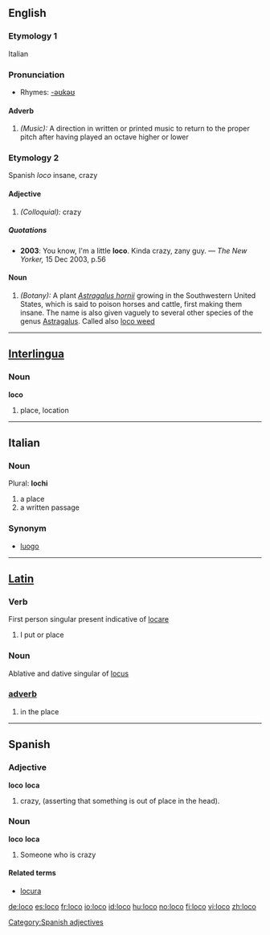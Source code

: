 ==English==
===Etymology 1===
Italian

===Pronunciation===
*Rhymes: [[Rhymes:English:-əʊkəʊ|-əʊkəʊ]]

====Adverb====
#''(Music):'' A direction in written or printed music to return to the proper pitch after having played an octave higher or lower

===Etymology 2===
Spanish ''loco'' insane, crazy
====Adjective====
#''(Colloquial):'' crazy
=====Quotations=====
*'''2003''': You know, I'm a little '''loco'''.  Kinda crazy, zany guy. &mdash; ''The New Yorker,'' 15 Dec 2003, p.56

====Noun====
#''(Botany):'' A plant ''[[Astragalus hornii]]'' growing in the Southwestern United States, which is said to poison horses and cattle, first making them insane. The name is also given vaguely to several other species of the genus [[Astragalus]]. Called also [[loco weed]]
----
== [[Interlingua]]==

===Noun===
'''loco'''

# place, location
----
== Italian ==
===Noun===
Plural: '''lochi'''

# a place
# a written passage

===Synonym===
*[[luogo]]

----

== [[Latin]]==
===Verb===
First person singular present indicative of [[locare]]
#I put or place
===Noun===
Ablative and dative singular of [[locus]]
===[[adverb]]===
# in the place
----
== Spanish ==
===Adjective===
'''loco''' {{m}} '''loca''' {{f}}
# crazy, (asserting that something is out of place in the head).

===Noun===
'''loco''' {{m}} '''loca''' {{f}}
# Someone who is crazy

==== Related terms ====
* [[locura]]

[[Category:Spanish adjectives]]

[[de:loco]]
[[es:loco]]
[[fr:loco]]
[[io:loco]]
[[id:loco]]
[[hu:loco]]
[[no:loco]]
[[fi:loco]]
[[vi:loco]]
[[zh:loco]]
